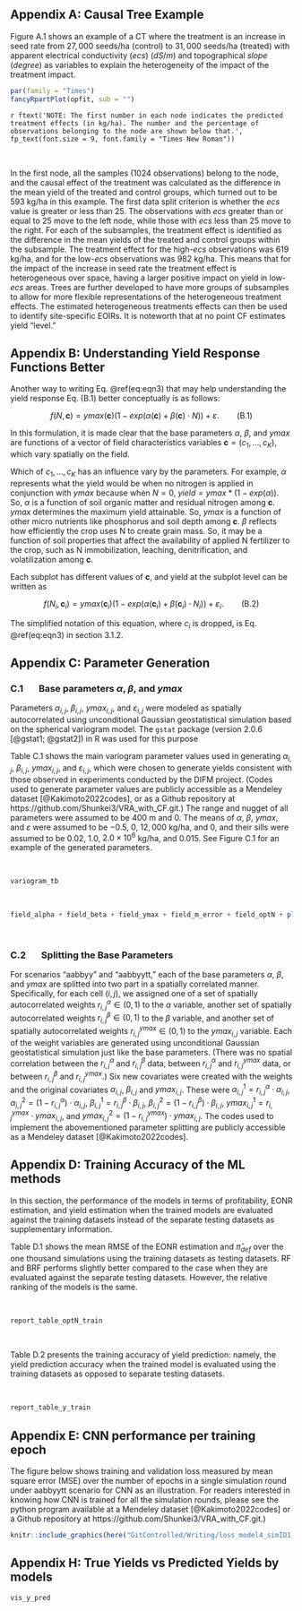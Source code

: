 <!-- NOTE: Erase the extra Figure, Table and section numbers manually-->

## Appendix A: Causal Tree Example {-}

Figure A.1 shows an example of a CT where the treatment is an increase in seed rate from $27,000$ seeds/ha (control) to $31,000$ seeds/ha (treated) with apparent electrical conductivity ($\textit{ecs}$) ($dS/m$) and topographical $\textit{slope}$ ($degree$) as variables to explain the heterogeneity of the impact of the treatment impact.  

```r
par(family = "Times")
fancyRpartPlot(opfit, sub = "")
```

`r ftext('NOTE: The first number in each node indicates the predicted treatment effects (in kg/ha). The number and the percentage of observations belonging to the node are shown below that.', fp_text(font.size = 9, font.family = "Times New Roman"))`

<br>

In the first node, all the samples ($1024$ observations) belong to the node, and the causal effect of the treatment was calculated as the difference in the mean yield of the treated and control groups, which turned out to be $593$ kg/ha in this example. The first data split criterion is whether the $\textit{ecs}$ value is greater or less than $25$. The observations with $\textit{ecs}$ greater than or equal to $25$ move to the left node, while those with $\textit{ecs}$ less than $25$ move to the right. For each of the subsamples, the treatment effect is identified as the difference in the mean yields of the treated and control groups within the subsample. The treatment effect for the high-$\textit{ecs}$ observations was $619$ kg/ha, and for the low-$\textit{ecs}$ observations was $982$ kg/ha. This means that for the impact of the increase in seed rate the treatment effect is heterogeneous over space, having a larger positive impact on yield in low-$\textit{ecs}$ areas. Trees are further developed to have more groups of subsamples to allow for more flexible representations of the heterogeneous treatment effects. The estimated heterogeneous treatments effects can then be used to identify site-specific EOIRs. It is noteworth that at no point CF estimates yield "level." 

\newpage

## Appendix B: Understanding Yield Response Functions Better {-}

Another way to writing Eq. \@ref(eq:eqn3) that may help understanding the yield response Eq. (B.1) better conceptually is as follows:

$$
f(N, \mathbf{c}) = ymax(\mathbf{c})(1-exp(\alpha(\mathbf{c}) + \beta(\mathbf{c}) \cdot N)) + \varepsilon. \qquad \text{(B.1)}
$$

In this formulation, it is made clear that the base parameters $\alpha$, $\beta$, and $ymax$ are functions of a vector of field characteristics variables $\mathbf{c}=(c_1,\dots,c_K)$, which vary spatially on the field. 

Which of $c_1,\dots,c_K$ has an influence vary by the parameters. For example, $\alpha$ represents what the yield would be when no nitrogen is applied in conjunction with $ymax$ because when $N = 0$, $yield = ymax * (1-exp(\alpha))$. So, $\alpha$ is a function of soil organic matter and residual nitrogen among $\mathbf{c}$. $ymax$ determines the maximum yield attainable. So, $ymax$ is a function of other micro nutrients like phosphorus and soil depth among $\mathbf{c}$. $\beta$ reflects how efficiently the crop uses N to create grain mass. So, it may be a function of soil properties that affect the availability of applied N fertilizer to the crop, such as N immobilization, leaching, denitrification, and volatilization among $\mathbf{c}$. 

Each subplot has different values of $\mathbf{c}$, and yield at the subplot level can be written as

$$
f(N_{i}, \mathbf{c}_{i}) = ymax(\mathbf{c}_{i})(1-exp(\alpha(\mathbf{c}_{i}) + \beta(\mathbf{c}_{i})\cdot N_{i})) + \varepsilon_{i}. \qquad \text{(B.2)}
$$

The simplified notation of this equation, where $c_i$ is dropped, is Eq. \@ref(eq:eqn3) in section 3.1.2. 

\newpage

## Appendix C: Parameter Generation {-}

### C.1 $\quad$ Base parameters **$\alpha$**, **$\beta$**, and **$ymax$** {-}
Parameters $\alpha_{i,j}$, $\beta_{i,j}$, $ymax_{i,j}$, and $\varepsilon_{i,j}$ were modeled as spatially autocorrelated using unconditional Gaussian geostatistical simulation based on the spherical variogram model. The `gstat` package (version 2.0.6 [@gstat1; @gstat2]) in R was used for this purpose 

Table C.1 shows the main variogram parameter values used in generating $\alpha_{i,j}$, $\beta_{i,j}$, $ymax_{i,j}$, and $\varepsilon_{i,j}$, which were chosen to generate yields consistent with those observed in experiments conducted by the DIFM project. (Codes used to generate parameter values are publicly accessible as a Mendeley dataset [@Kakimoto2022codes], or as a Github repository at https://github.com/Shunkei3/VRA_with_CF.git.) The range and nugget of all parameters were assumed to be $400$ m and 0. The means of $\alpha$, $\beta$, $ymax$, and $\varepsilon$ were assumed to be $-0.5$, $0$, $12,000$ kg/ha, and $0$, and their sills were assumed to be $0.02$, $1.0$, $2.0 \times 10^{6}$ kg/ha, and $0.015$. See Figure C.1 for an example of the generated parameters. 

<br>

```r
variogram_tb
```

<br>


```r
field_alpha + field_beta + field_ymax + field_m_error + field_optN + plot_layout(ncol = 2)
```

<br>

### C.2 $\quad$ Splitting the Base Parameters {-}

For scenarios "aabbyy" and "aabbyytt," each of the base parameters $\alpha$, $\beta$, and $ymax$ are splitted into two part in a spatially correlated manner. Specifically, for each cell $(i,j)$, we assigned one of a set of spatially autocorrelated weights $r^{\alpha}_{i,j} \in (0,1)$ to the $\alpha$ variable, another set of spatially autocorrelated weights $r^{\beta}_{i,j} \in (0,1)$ to the $\beta$ variable, and another set of spatially autocorrelated weights $r^{ymax}_{i,j} \in (0,1)$ to the ${ymax}_{i,j}$ variable. Each of the weight variables are generated using unconditional Gaussian geostatistical simulation just like the base parameters. (There was no spatial correlation between the $r^{\alpha}_{i,j}$ and $r^{\beta}_{i,j}$ data, between $r^{\alpha}_{i,j}$ and $r^{ymax}_{i,j}$ data, or between $r^{\beta}_{i,j}$ and $r^{ymax}_{i,j}$.) Six new covariates were created with the weights and the original covariates $\alpha_{i,j}$, $\beta_{i,j}$ and $ymax_{i,j}$. These were 
$\alpha^{1}_{i,j} = r^{\alpha}_{i,j} \cdot \alpha_{i,j}$, $\alpha^{2}_{i,j} = (1- r^{\alpha}_{i,j}) \cdot \alpha_{i,j}$,
$\beta^{1}_{i,j} = r^{\beta}_{i,j} \cdot\beta_{i,j}$, $\beta^{2}_{i,j} = (1- r^{\beta}_{i,j}) \cdot\beta_{i,j}$,
$ymax^{1}_{i,j} = r^{ymax}_{i,j} \cdot ymax_{i,j}$, and $ymax^{2}_{i,j} = (1- r^{ymax}_{i,j}) \cdot ymax_{i,j}$. The codes used to implement the abovementioned parameter splitting are publicly accessible as a Mendeley dataset [@Kakimoto2022codes].

\newpage

## Appendix D:  Training Accuracy of the ML methods {-}

In this section, the performance of the models in terms of profitability, EONR estimation, and yield estimation when the trained models are evaluated against the training datasets instead of the separate testing datasets as supplementary information. 

Table D.1 shows the mean RMSE of the EONR estimation and $\hat{\pi}_{def}$ over the one thousand simulations using the training datasets as testing datasets. RF and BRF performs slightly better compared to the case when they are evaluated against the separate testing datasets. However, the relative ranking of the models is the same. 

<br>

```r
report_table_optN_train
```

<br>

Table D.2 presents the training accuracy of yield prediction: namely, the yield prediction accuracy when the trained model is evaluated using the training datasets as opposed to separate testing datasets. 

<br>

```r
report_table_y_train
```

\newpage

## Appendix E: CNN performance per training epoch
The figure below shows training and validation loss measured by mean square error (MSE) over the number of epochs in a single simulation round under aabbyytt scenario for CNN as an illustration. For readers interested in knowing how CNN is trained for all the simulation rounds, please see the python program available at a Mendeley dataset [@Kakimoto2022codes] or a Github repository at https://github.com/Shunkei3/VRA_with_CF.git.) 

```r
knitr::include_graphics(here("GitControlled/Writing/loss_model4_simID1.png"))
```

\newpage

## Appendix H: True Yields vs Predicted Yields by models

```r
vis_y_pred
```

















